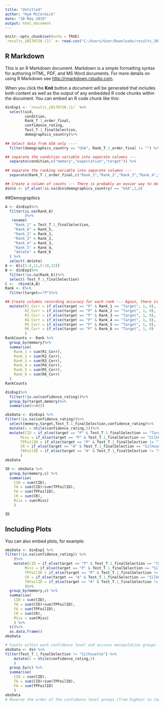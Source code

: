 ```yaml
---
title: "Untitled"
author: "Kym McCormick"
date: "20 May 2019"
output: html_document
---
```


```r

knitr::opts_chunk$set(echo = TRUE)
`results_20170720.(1)` <- read.csv("C:/Users/User/Downloads/results_20170720 (1).csv")
```

## R Markdown

This is an R Markdown document. Markdown is a simple formatting syntax for authoring HTML, PDF, and MS Word documents. For more details on using R Markdown see <http://rmarkdown.rstudio.com>.

When you click the **Knit** button a document will be generated that includes both content as well as the output of any embedded R code chunks within the document. You can embed an R code chunk like this:

```r
dinExp1 <- `results_20170720.(1)` %>%
  select(uid,
         condition, 
         Rank_T.1_order_final, 
         confidence_rating,
         Test_T.1_finalSelection,
         demographics_country)%>%
  
## Select data from USA only ----  
  filter(demographics_country == "USA", Rank_T.1_order_final != "") %>%

## separate the condition variable into separate columns ---
  separate(condition,c("memory","expectation","target")) %>%
  
## separate the ranking variable into separate columns ---
  separate(Rank_T.1_order_final,c("Rank_1","Rank_2","Rank_3","Rank_4","Rank_5","Rank_6"))

## Create a column of counts --- There is probably an easier way to do this  
din$n <- if_else(!is.na(din$demographics_country) == "USA",1,0)


```

##Demographics                       
```r

A <- dinExp1%>%
  filter(is.na(Rank_6)
         )%>%
   rename(
    "Rank_1" = Test_T.1_finalSelection,
    "Rank_6" = Rank_5,
    "Rank_2" = Rank_1,
    "Rank_3" = Rank_2,
    "Rank_4" = Rank_3,
    "Rank_5" = Rank_4,
    "delete" = Rank_6
  ) %>%
  select(-delete)
A <- A[c(1:4,11,5:10,12)]
B <- dinExp1%>%
  filter(!is.na(Rank_6))%>%
  select(-Test_T.1_finalSelection)
C <-  rbind(A,B)
Rank <- C%>%
  filter(target=="P")%>%

## Create columns recording accuracy for each rank --- Again, there is probably a better way to do this
  mutate(R1_Corr = if_else(target == "P" & Rank_1 == "Target", 1, 0),
         R2_Corr = if_else(target == "P" & Rank_2 == "Target", 1, 0),
         R3_Corr = if_else(target == "P" & Rank_3 == "Target", 1, 0),
         R4_Corr = if_else(target == "P" & Rank_4 == "Target", 1, 0),
         R5_Corr = if_else(target == "P" & Rank_5 == "Target", 1, 0),
         R6_Corr = if_else(target == "P" & Rank_6 == "Target", 1, 0)
         )
RankCounts <- Rank %>%
  group_by(memory)%>%
  summarise(
    Rank_1 = sum(R1_Corr),
    Rank_2 = sum(R2_Corr),
    Rank_3 = sum(R3_Corr),
    Rank_4 = sum(R4_Corr),
    Rank_5 = sum(R5_Corr),
    Rank_6 = sum(R6_Corr)
  )
RankCounts

dinExp1%>%
  filter(!is.na(confidence_rating))%>%
  group_by(target,memory)%>%
  summarise(n=n())

```
```r
obsData <- dinExp1 %>%
filter(!is.na(confidence_rating))%>%
  select(memory,target,Test_T.1_finalSelection,confidence_rating)%>%
  mutate(c = ntile(confidence_rating,5))%>%
  mutate(CID = if_else(target == "P" & Test_T.1_finalSelection == "Target", 1, 0),
       Miss = if_else(target == "P" & Test_T.1_finalSelection == "Silhouette", 1, 0),
       TPFoilID = if_else(target == "P" & Test_T.1_finalSelection != "Target" & Test_T.1_finalSelection != "Silhouette", 1, 0),
       CR = if_else(target == "A" & Test_T.1_finalSelection == "Silhouette", 1, 0),
       TAFoilID = if_else(target == "A" & Test_T.1_finalSelection != "Silhouette", 1, 0)
       )
obsData

ID <- obsData %>%
  group_by(memory,c) %>%
  summarise(
    CID = sum(CID),
    TA = sum(CID)+sum(TPFoilID),
    FA = sum(TPFoilID),
    CR = sum(CR),
    Miss = sum(Miss)
    ) 

ID
```

## Including Plots

You can also embed plots, for example:
```r
obsData <- dinExp1 %>%
filter(!is.na(confidence_rating)) %>%
    )%>%
    mutate(CID = if_else(target == "P" & Test_T.1_finalSelection == "Target", 1, 0),
         Miss = if_else(target == "P" & Test_T.1_finalSelection == "Silhouette", 1, 0),
         TPFoilID = if_else(target == "P" & Test_T.1_finalSelection != "Target" & Test_T.1_finalSelection != "Silhouette", 1, 0),
         CR = if_else(target == "A" & Test_T.1_finalSelection == "Silhouette", 1, 0),
         TAFoilID = if_else(target == "A" & Test_T.1_finalSelection != "Silhouette", 1, 0)
         )%>%
  group_by(memory,c) %>%
  summarise(
    CID = sum(CID),
    TA = sum(CID)+sum(TPFoilID),
    FA = sum(TPFoilID),
    CR = sum(CR),
    Miss = sum(Miss)
    ) %>%
  t()%>%
  as.data.frame()
obsData
```


```r
# Counts within each confidence level and accross manipulation groups ---
obsData <- din %>%
filter(Test_T.1_finalSelection != "Silhouette") %>%
    mutate(c = ntile(confidence_rating,5)
    )
  group_by(c) %>%
  summarise(
    CID = sum(CID),
    TA = sum(CID)+sum(TPFoilID),
    FA = sum(TPFoilID)
    ) 
obsData
# Reverse the order of the confidence level groups (from highest to lowest) ---
```
